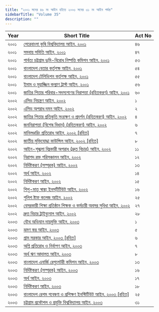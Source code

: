 ```yaml
---
title: "২০০১ সনের ৪৬ নং আইন হইতে ২০০৩ সনের ৩১ নং আইন পর্যন্ত"
sidebarTitle: "Volume 35"
description: ""
---
```


| Year | Short Title | Act No |
|------|-------------|--------|
| ২০০১ | [শেরেবাংলা কৃষি বিশ্ববিদ্যালয় আইন, ২০০১](/laws/volume-35/act-875) | ৪৬ |
| ২০০১ | [সমবায় সমিতি আইন, ২০০১](/laws/volume-35/act-876) | ৪৭ |
| ২০০১ | [পার্বত্য চট্টগ্রাম ভূমি-বিরোধ নিষ্পত্তি কমিশন আইন, ২০০১](/laws/volume-35/act-877) | ৫৩ |
| ২০০১ | [বাংলাদেশ বেতার কর্তৃপক্ষ আইন, ২০০১](/laws/volume-35/act-878) | ৫৪ |
| ২০০১ | [বাংলাদেশ টেলিভিশন কর্তৃপক্ষ আইন, ২০০১](/laws/volume-35/act-879) | ৫৫ |
| ২০০১ | [ইমাম ও মুয়াজ্জিন কল্যাণ ট্রাস্ট আইন, ২০০১](/laws/volume-35/act-880) | ৫৬ |
| ২০০১ | [জাতির পিতার পরিবার-সদস্যগণের নিরাপত্তা (রহিতকরণ) আইন, ২০০১](/laws/volume-35/act-881) | ৬০ |
| ২০০২ | [এসিড নিয়ন্ত্রণ আইন, ২০০২](/laws/volume-35/act-882) | ১ |
| ২০০২ | [এসিড অপরাধ দমন আইন, ২০০২](/laws/volume-35/act-883) | ২ |
| ২০০২ | [জাতির পিতার প্রতিকৃতি সংরক্ষণ ও প্রদর্শন (রহিতকরণ) আইন, ২০০২](/laws/volume-35/act-884) | ৪ |
| ২০০২ | [জননিরাপত্তা (বিশেষ বিধান) (রহিতকরণ) আইন, ২০০২](/laws/volume-35/act-885) | ৬ |
| ২০০২ | [মানিলণ্ডারিং প্রতিরোধ আইন, ২০০২ [রহিত]](/laws/volume-35/act-886) | ৭ |
| ২০০২ | [জাতীয় মুক্তিযোদ্ধা কাউন্সিল আইন, ২০০২ [রহিত]](/laws/volume-35/act-887) | ৮ |
| ২০০২ | [আইন-শৃঙ্খলা বিঘ্নকারী অপরাধ (দ্রুত বিচার) আইন, ২০০২](/laws/volume-35/act-888) | ১১ |
| ২০০২ | [নিরাপদ রক্ত পরিসঞ্চালন আইন, ২০০২](/laws/volume-35/act-889) | ১২ |
| ২০০২ | [নির্দিষ্টকরণ (সম্পূরক) আইন, ২০০২](/laws/volume-35/act-890) | ১৩ |
| ২০০২ | [অর্থ আইন, ২০০২](/laws/volume-35/act-891) | ১৪ |
| ২০০২ | [নির্দিষ্টকরণ আইন, ২০০২](/laws/volume-35/act-892) | ১৫ |
| ২০০২ | [শিশু-মাতৃ স্বাস্থ্য ইনস্‌টিটিউট আইন, ২০০২](/laws/volume-35/act-893) | ১৬ |
| ২০০২ | [পুলিশ ষ্টাফ কলেজ আইন, ২০০২](/laws/volume-35/act-894) | ২৫ |
| ২০০২ | [বেসরকারী শিক্ষা প্রতিষ্ঠান শিক্ষক ও কর্মচারী অবসর সুবিধা আইন, ২০০২](/laws/volume-35/act-895) | ২৭ |
| ২০০২ | [দ্রুত বিচার ট্রাইব্যুনাল আইন, ২০০২](/laws/volume-35/act-896) | ২৮ |
| ২০০৩ | [যৌথ অভিযান দায়মুক্তি আইন, ২০০৩](/laws/volume-35/act-897) | ১ |
| ২০০৩ | [ভ্রমণ কর আইন, ২০০৩](/laws/volume-35/act-898) | ৫ |
| ২০০৩ | [গ্রাম সরকার আইন, ২০০৩ [রহিত]](/laws/volume-35/act-899) | ৬ |
| ২০০৩ | [অগ্নি প্রতিরোধ ও নির্বাপণ আইন, ২০০৩](/laws/volume-35/act-900) | ৭ |
| ২০০৩ | [অর্থ ঋণ আদালত আইন, ২০০৩](/laws/volume-35/act-901) | ৮ |
| ২০০৩ | [বাংলাদেশ এনার্জি রেগুলেটরী কমিশন আইন, ২০০৩](/laws/volume-35/act-902) | ১৩ |
| ২০০৩ | [নির্দিষ্টকরণ (সম্পূরক) আইন, ২০০৩](/laws/volume-35/act-903) | ১৬ |
| ২০০৩ | [অর্থ আইন, ২০০৩](/laws/volume-35/act-904) | ১৭ |
| ২০০৩ | [নির্দিষ্টকরণ আইন, ২০০৩](/laws/volume-35/act-905) | ১৮ |
| ২০০৩ | [বাংলাদেশ রেশম গবেষণা ও প্রশিক্ষণ ইনস্টিটিউট আইন, ২০০৩ [রহিত]](/laws/volume-35/act-906) | ২৫ |
| ২০০৩ | [চট্টগ্রাম প্রকৌশল ও প্রযুক্তি বিশ্ববিদ্যালয় আইন, ২০০৩](/laws/volume-35/act-907) | ৩১ |
